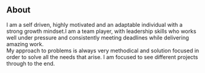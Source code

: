 ## About

I am a self driven, highly motivated and an adaptable individual with a strong
growth mindset.I am a team player, with leadership skills who works well under
pressure and consistently meeting deadlines while delivering amazing work.  
My approach to problems is always very methodical and solution focused in
order to solve all the needs that arise. I am focused to see different projects through to
the end.

